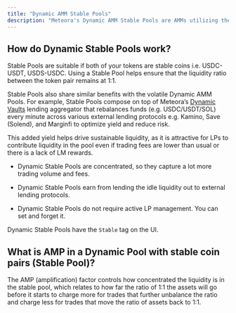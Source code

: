 ```yaml
---
title: "Dynamic AMM Stable Pools"
description: "Meteora's Dynamic AMM Stable Pools are AMMs utilizing the stable curve that support token prices from 0 to infinity."
---
```



## How do Dynamic Stable Pools work?
Stable Pools are suitable if both of your tokens are stable coins i.e. USDC-USDT, USDS-USDC. Using a Stable Pool helps ensure that the liquidity ratio between the token pair remains at 1:1.

Stable Pools also share similar benefits with the volatile Dynamic AMM Pools. For example, Stable Pools compose on top of Meteora’s [Dynamic Vaults](/dynamic-vault-integration/dynamic-vaults/dynamic-vaults-overview) lending aggregator that rebalances funds (e.g. USDC/USDT/SOL) every minute across various external lending protocols e.g. Kamino, Save (Solend), and Marginfi to optimize yield and reduce risk.

This added yield helps drive sustainable liquidity, as it is attractive for LPs to contribute liquidity in the pool even if trading fees are lower than usual or there is a lack of LM rewards.

* Dynamic Stable Pools are concentrated, so they capture a lot more trading volume and fees.

* Dynamic Stable Pools earn from lending the idle liquidity out to external lending protocols.

* Dynamic Stable Pools do not require active LP management. You can set and forget it.

Dynamic Stable Pools have the `Stable` tag on the UI.

## What is AMP in a Dynamic Pool with stable coin pairs (Stable Pool)?

The AMP (amplification) factor controls how concentrated the liquidity is in the stable pool, which relates to how far the ratio of 1:1 the assets will go before it starts to charge more for trades that further unbalance the ratio and charge less for trades that move the ratio of assets back to 1:1.
